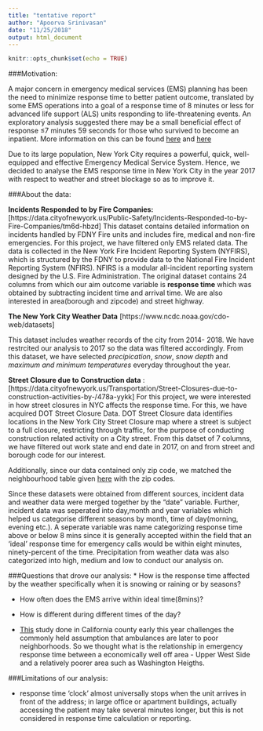 ```yaml
---
title: "tentative report"
author: "Apoorva Srinivasan"
date: "11/25/2018"
output: html_document
---
```


```r
knitr::opts_chunk$set(echo = TRUE)
```

###Motivation:

A major concern in emergency medical services (EMS) planning has been the need to minimize response time to better patient outcome, translated by some EMS operations into a goal of a response time of 8 minutes or less for advanced life support (ALS) units responding to life-threatening events. An exploratory analysis suggested there may be a small beneficial effect of response ≤7 minutes 59 seconds for those who survived to become an inpatient. More information on this can be found [here](https://www.ncbi.nlm.nih.gov/pubmed/11927452) and [here](https://www.ncbi.nlm.nih.gov/pubmed/22026820)

Due to its large population, New York City requires a powerful, quick, well-equipped and effective Emergency Medical Service System. Hence, we decided to analyse the EMS response time in New York City in the year 2017 with respect to weather and street blockage so as to improve it.




###About the data:

__Incidents Responded to by Fire Companies:__
[https://data.cityofnewyork.us/Public-Safety/Incidents-Responded-to-by-Fire-Companies/tm6d-hbzd] 
This dataset contains detailed information on incidents handled by FDNY Fire units and includes fire, medical and non-fire emergencies. For this project, we have filtered only EMS related data. The data is collected in the New York Fire Incident Reporting System (NYFIRS), which is structured by the FDNY to provide data to the National Fire Incident Reporting System (NFIRS). NFIRS is a modular all-incident reporting system designed by the U.S. Fire Administration. The original dataset contains 24 columns from which our aim outcome variable is __response time__ which was obtained by subtracting incident time and arrival time. We are also interested in area(borough and zipcode) and street highway.


__The New York City Weather Data__ [https://www.ncdc.noaa.gov/cdo-web/datasets] 

This dataset includes weather records of the city from 2014- 2018. We have restrcited our analysis to 2017 so the data was filtered accordingly. From this dataset, we have selected _precipication_, _snow_, _snow depth_ and _maximum and minimum temperatures_ everyday throughout the year.


__Street Closure due to Construction data__ :
[https://data.cityofnewyork.us/Transportation/Street-Closures-due-to-construction-activities-by-/478a-yykk]
For this project, we were interested in how street closures in NYC affects the response time. For this, we have acquired DOT Street Closure Data. DOT Street Closure data identifies locations in the New York City Street Closure map where a street is subject to a full closure, restricting through traffic, for the purpose of conducting construction related activity on a City street. From this datset of 7 columns, we have filtered out work state and end date in 2017, on and from street and borough code for our interest.

Additionally, since our data contained only zip code, we matched the neighbourhood table given [here](https://www.health.ny.gov/statistics/cancer/registry/appendix/neighborhoods.htm?fbclid=IwAR3N4VlKC1OehRZyEuDYPEAE7AFAEXXIRC11seIBKxA-0fd3g4hL0QvnV20) with the zip codes.


Since these datasets were obtained from different sources, incident data and weather data were merged together by the "date" variable. Further, incident data was seperated into day,month and year variables which helped us categorise different seasons by month, time of day(morning, evening etc.). A seperate variable was name categorizing response time above or below 8 mins since it is generally accepted within the field that an 'ideal' response time for emergency calls would be within eight minutes, ninety-percent of the time. Precipitation from weather data was also categorized into high, medium and low to conduct our analysis on.


###Questions that drove our analysis:
* How is the response time affected by the weather specifically when it is snowing or raining or by seasons?

* How often does the EMS arrive within ideal time(8mins)?

* How is different during different times of the day?


*  [This](https://www.ncbi.nlm.nih.gov/pubmed/29381111) study done in California county early this year challenges the commonly held assumption that ambulances are later to poor neighborhoods. So we thought what is the relationship in emergency response time between a economically well off area - Upper West Side and a relatively poorer area such as Washington Heigths. 




###Limitations of our analysis:


* response time 'clock' almost universally stops when the unit arrives in front of the address; in large office or apartment buildings, actually accessing the patient may take several minutes longer, but this is not considered in response time calculation or reporting.





